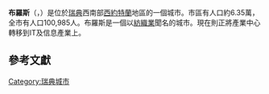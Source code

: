 {{Infobox City
|chinese_name = 布羅斯
|official_name = {{lang|sv|Borås}}
|nickname = 
|motto = 
|image_skyline =  Borås central-1.jpg
|imagesize = 
|image_caption = 
|image_flag = 
|image_seal = Borås vapen.svg
|image_map = Borås in Sweden.png
|mapsize = 
|map_caption = 
|subdivision_type = [[国家|国家]]
|subdivision_name =  [[瑞典|瑞典]]
|subdivision_type1 = [[瑞典省份|省]]
|subdivision_name1 = [[西約特蘭省|西約特蘭省]]
|subdivision_type2 = 
|subdivision_name2 = 
|leader_title = 
|leader_name = 
|leader_title1 =
|leader_name1 = 
|found_title = 
|found_date = 
|established_title = 
|established_date = 
|established_title1 = 
|established_date1 = 
|area_magnitude = 
|area_total = 29.61
|TotalArea_sq_mi = 
|area_land  = 
|LandArea_sq_mi = 
|area_water = 
|WaterArea_sq_mi = 
|area_water_percent = 
|area_urban = 
|UrbanArea_sq_mi =
|area_metro  = 
|MetroArea_sq_mi =
|population_as_of  = 2005年12月31日
|population_note = 
|population_total =  63,441<ref>[http://www.scb.se/statistik/MI/MI0810/2005A01B/T%E4torternami0810tab1.xls 瑞典統計局]，于2008年5月15日查阅</ref>
|population_metro  = 
|population_urban = 
|population_density = 
|population_density_mi2 = 
|timezone = [[歐洲中部時間|歐洲中部時間]]
|utc_offset = +1
|timezone_DST = [[歐洲中部夏令時間|歐洲中部夏令時間]]
|utc_offset_DST = +2
|latd = 57
|latm = 43
|lats = 
|latNS = N
|longd = 12
|longm = 56
|longs = 
|longEW = E 
|elevation = 
|elevation_ft = 
|website = 
|footnotes = 
}}

'''布羅斯'''（{{lang-sv|Borås}}，{{IPA-sv|bʊˈroːs|lang|Sv-Borås.ogg}}）是位於[[瑞典|瑞典]]西南部[[西約特蘭|西約特蘭]]地區的一個城市。市區有人口約6.35萬，全市有人口100,985人。布羅斯是一個以[[紡織業|紡織業]]聞名的城市。現在則正將產業中心轉移到IT及信息產業上。

== 參考文獻 ==

{{reflist}}

{{commons}}

[[Category:瑞典城市|Category:瑞典城市]]
